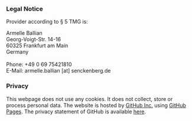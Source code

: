 <footer>
  <h3>Legal Notice</h3>
  <p>Provider according to § 5 TMG is:</p>
  <p>
    Armelle Ballian<br>
    Georg-Voigt-Str. 14-16<br>
    60325 Frankfurt am Main<br>
    Germany<br>
    <br>
    Phone: +49 0 69 75421810<br>
    E-Mail: armelle.ballian [at] senckenberg.de
  </p>
  <h3>Privacy</h3>
  <p>
    This webpage does not use any cookies. It does not collect, store or process personal data. The website is hosted by 
    <a href="https://github.com/" target="_blank">GitHub Inc.</a> using 
    <a href="https://docs.github.com/en/pages/getting-started-with-github-pages/about-github-pages" target="_blank">GitHub Pages</a>. 
    The privacy statement of GitHub is available 
    <a href="https://docs.github.com/en/site-policy/privacy-policies/github-privacy-statement" target="_blank">here</a>.
  </p>
</footer>
